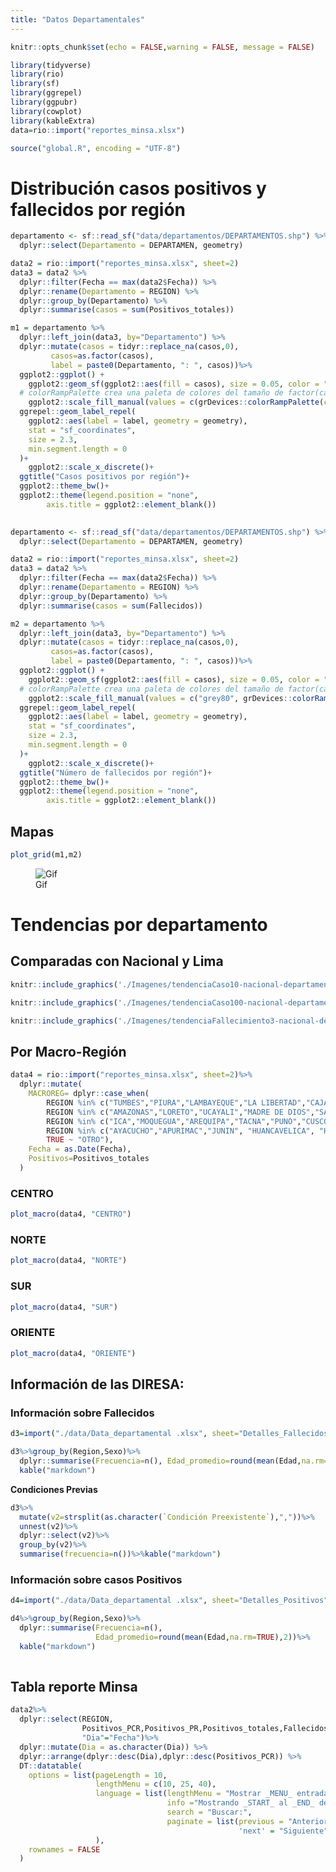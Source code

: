 ```yaml
---
title: "Datos Departamentales"
---
```


```r
knitr::opts_chunk$set(echo = FALSE,warning = FALSE, message = FALSE)
```

```r
library(tidyverse)
library(rio)
library(sf)
library(ggrepel)
library(ggpubr)
library(cowplot)
library(kableExtra)
data=rio::import("reportes_minsa.xlsx")

source("global.R", encoding = "UTF-8")
```


# Distribución casos positivos y fallecidos por región


```r
departamento <- sf::read_sf("data/departamentos/DEPARTAMENTOS.shp") %>%
  dplyr::select(Departamento = DEPARTAMEN, geometry)

data2 = rio::import("reportes_minsa.xlsx", sheet=2)
data3 = data2 %>%
  dplyr::filter(Fecha == max(data2$Fecha)) %>%
  dplyr::rename(Departamento = REGION) %>%
  dplyr::group_by(Departamento) %>%
  dplyr::summarise(casos = sum(Positivos_totales))

m1 = departamento %>%
  dplyr::left_join(data3, by="Departamento") %>%
  dplyr::mutate(casos = tidyr::replace_na(casos,0),
         casos=as.factor(casos),
         label = paste0(Departamento, ": ", casos))%>%
  ggplot2::ggplot() +
    ggplot2::geom_sf(ggplot2::aes(fill = casos), size = 0.05, color = "grey40") +
  # colorRampPalette crea una paleta de colores del tamaño de factor(casos) -1
    ggplot2::scale_fill_manual(values = c(grDevices::colorRampPalette(colors = c("#FFF5F0","#FB6A4A", "#67000D"))(length(unique(data3$casos))))) +
  ggrepel::geom_label_repel(
    ggplot2::aes(label = label, geometry = geometry),
    stat = "sf_coordinates", 
    size = 2.3,
    min.segment.length = 0
  )+
    ggplot2::scale_x_discrete()+
  ggtitle("Casos positivos por región")+
  ggplot2::theme_bw()+
  ggplot2::theme(legend.position = "none",
        axis.title = ggplot2::element_blank())
 
```


```r
departamento <- sf::read_sf("data/departamentos/DEPARTAMENTOS.shp") %>%
  dplyr::select(Departamento = DEPARTAMEN, geometry)

data2 = rio::import("reportes_minsa.xlsx", sheet=2)
data3 = data2 %>%
  dplyr::filter(Fecha == max(data2$Fecha)) %>%
  dplyr::rename(Departamento = REGION) %>%
  dplyr::group_by(Departamento) %>%
  dplyr::summarise(casos = sum(Fallecidos))

m2 = departamento %>%
  dplyr::left_join(data3, by="Departamento") %>%
  dplyr::mutate(casos = tidyr::replace_na(casos,0),
         casos=as.factor(casos),
         label = paste0(Departamento, ": ", casos))%>%
  ggplot2::ggplot() +
    ggplot2::geom_sf(ggplot2::aes(fill = casos), size = 0.05, color = "grey40") +
  # colorRampPalette crea una paleta de colores del tamaño de factor(casos) -1
    ggplot2::scale_fill_manual(values = c("grey80", grDevices::colorRampPalette(colors = c("#FFF5F0","#FB6A4A", "#67000D"))(length(unique(data3$casos)-1)))) +
  ggrepel::geom_label_repel(
    ggplot2::aes(label = label, geometry = geometry),
    stat = "sf_coordinates", 
    size = 2.3,
    min.segment.length = 0
  )+
    ggplot2::scale_x_discrete()+
  ggtitle("Número de fallecidos por región")+
  ggplot2::theme_bw()+
  ggplot2::theme(legend.position = "none",
        axis.title = ggplot2::element_blank())
```


## Mapas 

```r
plot_grid(m1,m2)
```

<p align = center>
![Gif](./Imagenes/peruheatmap-es-covid-hasta-abril-11.gif)


# Tendencias por departamento

## Comparadas con Nacional y Lima

```r
knitr::include_graphics('./Imagenes/tendenciaCaso10-nacional-departamento-abril-11.png')
```

```r
knitr::include_graphics('./Imagenes/tendenciaCaso100-nacional-departamento-abril-11.png')
```

```r
knitr::include_graphics('./Imagenes/tendenciaFallecimiento3-nacional-departamento-abril-11.png')
```

## Por Macro-Región


```r
data4 = rio::import("reportes_minsa.xlsx", sheet=2)%>%
  dplyr::mutate(
    MACROREG= dplyr::case_when(
        REGION %in% c("TUMBES","PIURA","LAMBAYEQUE","LA LIBERTAD","CAJAMARCA","ANCASH") ~"NORTE",
        REGION %in% c("AMAZONAS","LORETO","UCAYALI","MADRE DE DIOS","SAN MARTIN") ~ "ORIENTE",
        REGION %in% c("ICA","MOQUEGUA","AREQUIPA","TACNA","PUNO","CUSCO") ~ "SUR",
        REGION %in% c("AYACUCHO","APURIMAC","JUNIN", "HUANCAVELICA", "HUANUCO", "PASCO") ~ "CENTRO",
        TRUE ~ "OTRO"),
    Fecha = as.Date(Fecha),
    Positivos=Positivos_totales
  )
```

### CENTRO 

```r
plot_macro(data4, "CENTRO")
```

### NORTE 

```r
plot_macro(data4, "NORTE")
```

### SUR
```r
plot_macro(data4, "SUR")
```

### ORIENTE

```r
plot_macro(data4, "ORIENTE")
```


## Información de las DIRESA: 

### Información sobre Fallecidos

```r
d3=import("./data/Data_departamental .xlsx", sheet="Detalles_Fallecidos") 

d3%>%group_by(Region,Sexo)%>%
  dplyr::summarise(Frecuencia=n(), Edad_promedio=round(mean(Edad,na.rm=TRUE),2))%>%
  kable("markdown")

```

**Condiciones Previas**

```r
d3%>%
  mutate(v2=strsplit(as.character(`Condición Preexistente`),","))%>%
  unnest(v2)%>%
  dplyr::select(v2)%>%
  group_by(v2)%>%
  summarise(frecuencia=n())%>%kable("markdown")
```


### Información sobre casos Positivos 

```r
d4=import("./data/Data_departamental .xlsx", sheet="Detalles_Positivos") 

d4%>%group_by(Region,Sexo)%>%
  dplyr::summarise(Frecuencia=n(), 
                   Edad_promedio=round(mean(Edad,na.rm=TRUE),2))%>%
  kable("markdown")
  
```



## Tabla reporte Minsa 

```r
data2%>%
  dplyr::select(REGION,
                Positivos_PCR,Positivos_PR,Positivos_totales,Fallecidos,
                "Dia"="Fecha")%>%
  dplyr::mutate(Dia = as.character(Dia)) %>% 
  dplyr::arrange(dplyr::desc(Dia),dplyr::desc(Positivos_PCR)) %>%
  DT::datatable(
    options = list(pageLength = 10, 
                   lengthMenu = c(10, 25, 40),
                   language = list(lengthMenu = "Mostrar _MENU_ entradas",
                                   info ="Mostrando _START_ al _END_ de _TOTAL_ entradas",
                                   search = "Buscar:",
                                   paginate = list(previous = "Anterior",
                                                   'next' = "Siguiente"))
                   ),
    rownames = FALSE
  )
```

